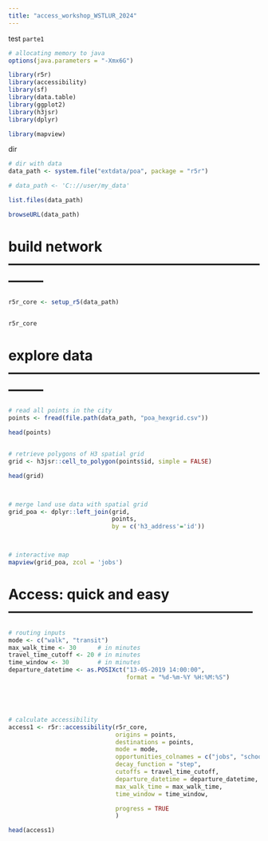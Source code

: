```yaml
---
title: "access_workshop_WSTLUR_2024"
---
```


test `parte1`

```r
# allocating memory to java
options(java.parameters = "-Xmx6G")

library(r5r)
library(accessibility)
library(sf)
library(data.table)
library(ggplot2)
library(h3jsr)
library(dplyr)

library(mapview)

```

dir
```r
# dir with data
data_path <- system.file("extdata/poa", package = "r5r")

# data_path <- 'C:://user/my_data'

list.files(data_path)

browseURL(data_path)

```




# build network  --------------------------------------------------------------
```r
r5r_core <- setup_r5(data_path)


r5r_core
```




# explore data  --------------------------------------------------------------
```r
# read all points in the city
points <- fread(file.path(data_path, "poa_hexgrid.csv"))

head(points)


# retrieve polygons of H3 spatial grid
grid <- h3jsr::cell_to_polygon(points$id, simple = FALSE)

head(grid)



# merge land use data with spatial grid
grid_poa <- dplyr::left_join(grid, 
                             points, 
                             by = c('h3_address'='id'))



# interactive map
mapview(grid_poa, zcol = 'jobs')

```



# Access: quick and easy -----------------------------------------------------
```r

# routing inputs
mode <- c("walk", "transit")
max_walk_time <- 30      # in minutes
travel_time_cutoff <- 20 # in minutes
time_window <- 30        # in minutes
departure_datetime <- as.POSIXct("13-05-2019 14:00:00",
                                 format = "%d-%m-%Y %H:%M:%S")





# calculate accessibility
access1 <- r5r::accessibility(r5r_core,
                              origins = points,
                              destinations = points, 
                              mode = mode,
                              opportunities_colnames = c("jobs", "schools"),
                              decay_function = "step",
                              cutoffs = travel_time_cutoff,
                              departure_datetime = departure_datetime,
                              max_walk_time = max_walk_time,
                              time_window = time_window,

                              progress = TRUE
                              )

head(access1)


```